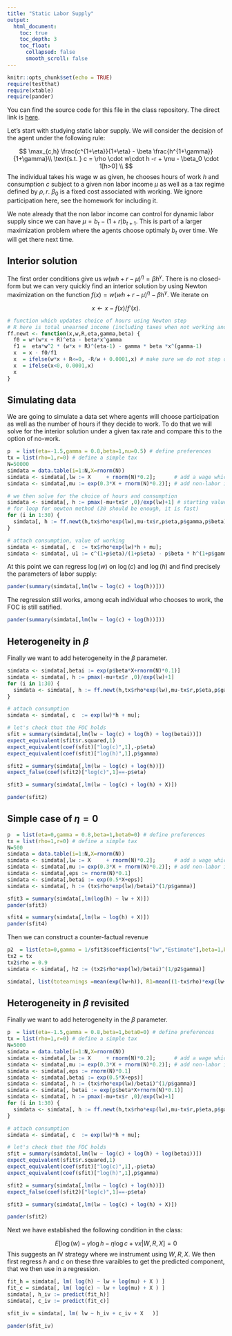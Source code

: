 ```yaml
---
title: "Static Labor Supply"
output:
  html_document:
    toc: true
    toc_depth: 3
    toc_float:
      collapsed: false
      smooth_scroll: false
---
```


```r
knitr::opts_chunk$set(echo = TRUE)
require(testthat)
require(xtable)
require(pander)
```

You can find the source code for this file in the class repository. The direct link is [here](https://raw.githubusercontent.com/tlamadon/econ-34430/master/src/static-labor-supply.Rmd).

Let's start with studying static labor supply. We will consider the decision of the agent under the following rule:

$$
\max_{c,h} \frac{c^{1+\eta}}{1+\eta} - \beta \frac{h^{1+\gamma}}{1+\gamma}\\
\text{s.t. } c = \rho \cdot w\cdot h -r + \mu - \beta_0 \cdot 1[h>0] \\ 
$$
The individual takes his wage $w$ as given, he chooses hours of work $h$ and consumption $c$ subject to a given non labor income $\mu$ as well as a tax regime defined by $\rho,r$. $\beta_0$ is a fixed cost associated with working. We ignore participation here, see the homework for including it.

We note already that the non labor income can control for dynamic labor supply since we can have $\mu= b_t - (1+r)b_{t+1}$. This is part of a larger maximization problem where the agents choose optimaly $b_t$ over time. We will get there next time.

## Interior solution

The first order conditions give us $w(wh +r - \mu)^\eta = \beta h^\gamma$. There is no closed-form but we can very quickly find an interior solution by using Newton maximization on the function $f(x) = w(wh +r - \mu)^\eta - \beta h^\gamma$. We iterate on 

$$x \leftarrow x - f(x)/f'(x).$$

```r
# function which updates choice of hours using Newton step
# R here is total unearned income (including taxes when not working and all)
ff.newt <- function(x,w,R,eta,gamma,beta) {
  f0 = w*(w*x + R)^eta - beta*x^gamma
  f1 =  eta*w^2 * (w*x + R)^(eta-1) - gamma * beta *x^(gamma-1)
  x  = x - f0/f1 
  x  = ifelse(w*x + R<=0, -R/w + 0.0001,x) # make sure we do not step out of bounds for next iteration
  x  = ifelse(x<0, 0.0001,x)
  x
}

```

## Simulating data

We are going to simulate a data set where agents will choose participation as well as the number of hours if they decide to work. To do that we will solve for the interior solution under a given tax rate and compare this to the option of no-work.

```r
p  = list(eta=-1.5,gamma = 0.8,beta=1,nu=0.5) # define preferences
tx = list(rho=1,r=0) # define a simple tax
N=50000
simdata = data.table(i=1:N,X=rnorm(N))
simdata <- simdata[,lw := X     + rnorm(N)*0.2];      # add a wage which depends on X
simdata <- simdata[,mu := exp(0.3*X + rnorm(N)*0.2)]; # add non-labor income that also depends on X

# we then solve for the choice of hours and consumption
simdata <- simdata[, h := pmax(-mu+tx$r ,0)/exp(lw)+1] # starting value
# for loop for newton method (30 should be enough, it is fast)
for (i in 1:30) {
  simdata[, h := ff.newt(h,tx$rho*exp(lw),mu-tx$r,p$eta,p$gamma,p$beta) ]
}

# attach consumption, value of working
simdata <- simdata[, c  := tx$rho*exp(lw)*h + mu];
simdata <- simdata[, u1 := c^(1+p$eta)/(1+p$eta) - p$beta * h^(1+p$gamma)/(1+p$gamma) ];
```

At this point we can regress $\log(w)$ on $\log(c)$ and $\log(h)$ and find precisely the parameters of labor supply:

```r
pander(summary(simdata[,lm(lw ~ log(c) + log(h))]))
```


The regression still works, among ecah individual who chooses to work, the FOC is still satified.

```r
pander(summary(simdata[,lm(lw ~ log(c) + log(h))]))
```

## Heterogeneity in $\beta$

Finally we want to add heterogeneity in the $\beta$ parameter. 

```r
simdata <- simdata[,betai := exp(p$beta*X+rnorm(N)*0.1)]
simdata <- simdata[, h := pmax(-mu+tx$r ,0)/exp(lw)+1]
for (i in 1:30) {
  simdata <- simdata[, h := ff.newt(h,tx$rho*exp(lw),mu-tx$r,p$eta,p$gamma,betai) ]
}

# attach consumption
simdata <- simdata[, c  := exp(lw)*h + mu];

# let's check that the FOC holds
sfit = summary(simdata[,lm(lw ~ log(c) + log(h) + log(betai))])
expect_equivalent(sfit$r.squared,1)
expect_equivalent(coef(sfit)["log(c)",1],-p$eta)
expect_equivalent(coef(sfit)["log(h)",1],p$gamma)

sfit2 = summary(simdata[,lm(lw ~ log(c) + log(h))])
expect_false(coef(sfit2)["log(c)",1]==-p$eta)

sfit3 = summary(simdata[,lm(lw ~ log(c) + log(h) + X)])
```

```r
pander(sfit2)
```

## Simple case of $\eta=0$

```r
p  = list(eta=0,gamma = 0.8,beta=1,beta0=0) # define preferences
tx = list(rho=1,r=0) # define a simple tax
N=500
simdata = data.table(i=1:N,X=rnorm(N))
simdata <- simdata[,lw := X     + rnorm(N)*0.2];      # add a wage which depends on X
simdata <- simdata[,mu := exp(0.3*X + rnorm(N)*0.2)]; # add non-labor income that also depends on X
simdata <- simdata[,eps := rnorm(N)*0.1]
simdata <- simdata[,betai := exp(0.5*X+eps)]
simdata <- simdata[, h := (tx$rho*exp(lw)/betai)^(1/p$gamma)]

sfit3 = summary(simdata[,lm(log(h) ~ lw + X)])
pander(sfit3)

sfit4 = summary(simdata[,lm(lw ~ log(h) + X)])
pander(sfit4)

```

Then we can construct a counter-factual revenue

```r
p2  = list(eta=0,gamma = 1/sfit3$coefficients["lw","Estimate"],beta=1,beta0=0)
tx2 = tx
tx2$rho = 0.9
simdata <- simdata[, h2 := (tx2$rho*exp(lw)/betai)^(1/p2$gamma)]

simdata[, list(totearnings =mean(exp(lw+h)), R1=mean((1-tx$rho)*exp(lw+h)),R2=mean((1-tx2$rho)*exp(lw+h2)) ,R3=mean((1-tx2$rho)*exp(lw+h)) )]


```

## Heterogeneity in $\beta$ revisited

Finally we want to add heterogeneity in the $\beta$ parameter. 

```r
p  = list(eta=-1.5,gamma = 0.8,beta=1,beta0=0) # define preferences
tx = list(rho=1,r=0) # define a simple tax
N=5000
simdata = data.table(i=1:N,X=rnorm(N))
simdata <- simdata[,lw := X     + rnorm(N)*0.2];      # add a wage which depends on X
simdata <- simdata[,mu := exp(0.3*X + rnorm(N)*0.2)]; # add non-labor income that also depends on X
simdata <- simdata[,eps := rnorm(N)*0.1]
simdata <- simdata[,betai := exp(0.5*X+eps)]
simdata <- simdata[, h := (tx$rho*exp(lw)/betai)^(1/p$gamma)]
simdata <- simdata[, betai := exp(p$beta*X+rnorm(N)*0.1)]
simdata <- simdata[, h := pmax(-mu+tx$r ,0)/exp(lw)+1]
for (i in 1:30) {
  simdata <- simdata[, h := ff.newt(h,tx$rho*exp(lw),mu-tx$r,p$eta,p$gamma,betai) ]
}

# attach consumption
simdata <- simdata[, c  := exp(lw)*h + mu];

# let's check that the FOC holds
sfit = summary(simdata[,lm(lw ~ log(c) + log(h) + log(betai))])
expect_equivalent(sfit$r.squared,1)
expect_equivalent(coef(sfit)["log(c)",1],-p$eta)
expect_equivalent(coef(sfit)["log(h)",1],p$gamma)

sfit2 = summary(simdata[,lm(lw ~ log(c) + log(h))])
expect_false(coef(sfit2)["log(c)",1]==-p$eta)

sfit3 = summary(simdata[,lm(lw ~ log(c) + log(h) + X)])
```

```r
pander(sfit2)
```

Next we have established the following condition in the class:

$$ E \left[ \log(w) - \gamma \log h - \eta \log c + \nu x   | W,R,X \right] = 0 $$
This suggests an IV strategy where we instrument using $W,R,X$. We then first regress $h$ and $c$ on these thre varaibles to get the predicted component, that we then use in a regression.

```r

fit_h = simdata[, lm( log(h) ~ lw + log(mu) + X ) ]
fit_c = simdata[, lm( log(c) ~ lw + log(mu) + X ) ]
simdata[, h_iv := predict(fit_h)]
simdata[, c_iv := predict(fit_c)]

sfit_iv = simdata[, lm( lw ~ h_iv + c_iv + X   )]

pander(sfit_iv)
```
